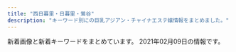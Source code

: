 ```yaml
---
title: "西日暮里・日暮里・鶯谷"
description: "キーワード別にの巨乳アジアン・チャイナエステ嬢情報をまとめました。"
---
```


新着画像と新着キーワードをまとめています。
2021年02月09日の情報です。

<DmmAffiliateIns />
<KeywordTable
  shops={
    [
    {
        "name": "\u307b\u307b\u3048\u307f",
        "keywords": {},
        "url": "http://www.hohoemi.es-relax.info/",
        "img_links": [
            "http://www.hohoemi.es-relax.info/images/newsbar.jpg",
            "http://www.hohoemi.es-relax.info/images/r02.jpg",
            "http://www.hohoemi.es-relax.info/gals/mimi1.jpg",
            "http://www.hohoemi.es-relax.info/images/img02.jpg",
            "http://www.hohoemi.es-relax.info/gals/monika1.jpg",
            "http://www.hohoemi.es-relax.info/i/room/r01.jpg",
            "http://www.hohoemi.es-relax.info/images/r04.jpg",
            "http://www.hohoemi.es-relax.info/images/img03.jpg",
            "http://www.hohoemi.es-relax.info/gals/nanami1.jpg",
            "http://www.hohoemi.es-relax.info/images/r05.jpg",
            "http://www.hohoemi.es-relax.info/gals/egao1.jpg",
            "http://www.hohoemi.es-relax.info/images/r01.jpg",
            "http://www.hohoemi.es-relax.info/gals/karin1.jpg",
            "http://www.hohoemi.es-relax.info/images/img04.jpg",
            "http://www.hohoemi.es-relax.info/gals/yuri1.jpg",
            "http://www.hohoemi.es-relax.info/i/room/r03.jpg",
            "http://www.hohoemi.es-relax.info/gals/nana1.jpg",
            "http://www.hohoemi.es-relax.info/gals/yuyu1.jpg",
            "http://www.hohoemi.es-relax.info/gals/rika1.jpg",
            "http://www.hohoemi.es-relax.info/images/r03.jpg",
            "http://www.hohoemi.es-relax.info/i/room/r02.jpg",
            "http://www.hohoemi.es-relax.info/i/room/r04.jpg",
            "http://www.hohoemi.es-relax.info/images/nanami1.jpg",
            "http://www.hohoemi.es-relax.info/images/162-1.jpg",
            "http://www.hohoemi.es-relax.info/gals/mirai1.jpg"
        ],
        "station": "JR\u897f\u65e5\u66ae\u91cc\u99c5"
    },
    {
        "img_links": [
            "http://onkyoukou.tyo.cm/images/nbj1.jpg",
            "http://onkyoukou.tyo.cm/images/acc1.jpg",
            "http://onkyoukou.tyo.cm/images/s_pick.jpg",
            "http://onkyoukou.tyo.cm/photos/sites/88/2017/03/staff2.jpg",
            "http://onkyoukou.tyo.cm/images/face_bj.jpg",
            "http://onkyoukou.tyo.cm/images/mobile.jpg",
            "http://onkyoukou.tyo.cm/images/top.png",
            "http://onkyoukou.tyo.cm/photos/sites/88/2017/03/staff4.jpg",
            "http://onkyoukou.tyo.cm/images/s_link.jpg",
            "http://onkyoukou.tyo.cm/images/s_news.jpg",
            "http://onkyoukou.tyo.cm/images/acc2.jpg",
            "http://onkyoukou.tyo.cm/images/s_staff.jpg",
            "http://onkyoukou.tyo.cm/images/line.jpg",
            "http://onkyoukou.tyo.cm/images/n3.jpg",
            "http://onkyoukou.tyo.cm/images/acc3.jpg",
            "http://onkyoukou.tyo.cm/photos/sites/88/2020/03/2020030111163079.jpg",
            "http://onkyoukou.tyo.cm/images/face_bj3.jpg",
            "http://onkyoukou.tyo.cm/images/s_staff1.jpg",
            "http://onkyoukou.tyo.cm/images/nbj3.jpg",
            "http://onkyoukou.tyo.cm/images/n1.jpg",
            "http://onkyoukou.tyo.cm/images/s_mobile.jpg",
            "http://onkyoukou.tyo.cm/images/s_face.jpg",
            "http://onkyoukou.tyo.cm/photos/sites/88/2017/03/staff1.jpg"
        ],
        "keywords": {
            "86": 3,
            "88": 6,
            "C": 13,
            "87": 3
        },
        "url": "http://onkyoukou.tyo.cm/",
        "name": "\u6e29\u99a8\u6e2f-\u304a\u3093\u304d\u3087\u3046\u3053\u3046-",
        "station": "JR\u897f\u65e5\u66ae\u91cc\u99c5"
    },
    {
        "img_links": [
            "http://www.mac-riraku106.xyz/uploads/200317/1-20031G44220J0.jpg",
            "http://www.mac-riraku106.xyz/uploads/190926/1-1Z926131T2408.jpg",
            "http://www.mac-riraku106.xyz/uploads/190723/23-3.jpg",
            "http://www.mac-riraku106.xyz/static/picture/top-img01.png",
            "http://www.mac-riraku106.xyz/uploads/200325/1-2003251H312V4.jpg",
            "http://www.mac-riraku106.xyz/uploads/190723/33-1.jpg",
            "http://www.mac-riraku106.xyz/static/picture/michi02.png",
            "http://www.mac-riraku106.xyz/uploads/190826/1-1ZR6144611E0.jpg",
            "http://www.mac-riraku106.xyz/static/picture/2.jpg",
            "http://www.mac-riraku106.xyz/uploads/190926/1-1Z926131R6102.jpg",
            "http://www.mac-riraku106.xyz/uploads/191128/1-19112Q31009521.jpg",
            "http://www.mac-riraku106.xyz/static/picture/1.jpg",
            "http://www.mac-riraku106.xyz/uploads/190906/1-1ZZ612503C39.jpg",
            "http://www.mac-riraku106.xyz/uploads/200501/1-200501144951148.jpg",
            "http://www.mac-riraku106.xyz/static/picture/tel.png",
            "http://www.mac-riraku106.xyz/uploads/200501/1-200501125159161.jpg",
            "http://www.mac-riraku106.xyz/static/picture/michi01.png",
            "http://www.mac-riraku106.xyz/static/picture/call.png",
            "http://www.mac-riraku106.xyz/uploads/190723/23-1.jpg",
            "http://www.mac-riraku106.xyz/uploads/190723/34-1.jpg",
            "http://www.mac-riraku106.xyz/uploads/190723/1-2.jpg",
            "http://www.mac-riraku106.xyz/uploads/200818/1-200QQ55415J4.jpg",
            "http://www.mac-riraku106.xyz/static/picture/top-img03.png",
            "http://www.mac-riraku106.xyz/uploads/191106/1-191106092J62Y.jpg",
            "http://www.mac-riraku106.xyz/uploads/200801/1-200P1110412514.jpg",
            "http://www.mac-riraku106.xyz/uploads/200501/1-200501125150516.jpg",
            "http://www.mac-riraku106.xyz/uploads/200325/1-2003251H340B9.jpg",
            "http://www.mac-riraku106.xyz/uploads/200310/1-200310130925920.jpg",
            "http://www.mac-riraku106.xyz/uploads/191209/1-191209123459153.jpg",
            "http://www.mac-riraku106.xyz/uploads/200317/1-20031G4420c38.jpg",
            "http://www.mac-riraku106.xyz/static/picture/top-img02.png",
            "http://www.mac-riraku106.xyz/uploads/191008/1-19100Q5451M20.jpg",
            "http://www.mac-riraku106.xyz/uploads/191209/1-191209122ZY50.jpg",
            "http://www.mac-riraku106.xyz/uploads/200801/1-200P1110A4M2.jpg",
            "http://www.mac-riraku106.xyz/uploads/191106/1-191106092S0357.jpg",
            "http://www.mac-riraku106.xyz/static/picture/top-img09.png",
            "http://www.mac-riraku106.xyz/uploads/200501/1-200501125300127.jpg",
            "http://www.mac-riraku106.xyz/uploads/191209/1-1912091229204E.jpg",
            "http://www.mac-riraku106.xyz/uploads/190826/1-1ZR614462Qa.jpg",
            "http://www.mac-riraku106.xyz/uploads/190723/30-1.jpg",
            "http://www.mac-riraku106.xyz/uploads/200310/1-20031013091I08.jpg",
            "http://www.mac-riraku106.xyz/uploads/190906/1-1ZZ6125225A4.jpg",
            "http://www.mac-riraku106.xyz/uploads/190723/23-2.jpg",
            "http://www.mac-riraku106.xyz/uploads/191128/1-19112Q3102OP.jpg",
            "http://www.mac-riraku106.xyz/uploads/190723/10-1.jpg",
            "http://www.mac-riraku106.xyz/uploads/190723/1-1.jpg",
            "http://www.mac-riraku106.xyz/uploads/200818/1-200QQ554231G.jpg",
            "http://www.mac-riraku106.xyz/uploads/200501/1-200501125251121.jpg",
            "http://www.mac-riraku106.xyz/uploads/200501/1-200501145002a7.jpg",
            "http://www.mac-riraku106.xyz/uploads/200501/1-200501145011C2.jpg",
            "http://www.mac-riraku106.xyz/uploads/190723/21-1.jpg",
            "http://www.mac-riraku106.xyz/uploads/191219/1-191219124141563.jpg",
            "http://www.mac-riraku106.xyz/uploads/191106/1-191106092T0531.jpg",
            "http://www.mac-riraku106.xyz/uploads/200608/1-20060Q02506204.jpg",
            "http://www.mac-riraku106.xyz/uploads/200310/1-200310130Z0421.jpg",
            "http://www.mac-riraku106.xyz/uploads/190723/25-1.jpg",
            "http://www.mac-riraku106.xyz/uploads/190723/10-2.jpg",
            "http://www.mac-riraku106.xyz/uploads/191008/1-19100Q5453V63.jpg",
            "http://www.mac-riraku106.xyz/uploads/191128/1-19112Q3111UF.jpg",
            "http://www.mac-riraku106.xyz/uploads/200818/1-200QQ5535E92.jpg",
            "http://www.mac-riraku106.xyz/uploads/200317/1-20031G44235R7.jpg",
            "http://www.mac-riraku106.xyz/uploads/191219/1-19121912423J29.jpg",
            "http://www.mac-riraku106.xyz/uploads/200801/1-200P1110631926.jpg",
            "http://www.mac-riraku106.xyz/uploads/200608/1-20060Q0251EY.jpg"
        ],
        "keywords": {
            "E": 6,
            "D": 46,
            "94": 3,
            "C": 19,
            "86": 18,
            "85": 15,
            "F": 4
        },
        "station": "JR\u65e5\u66ae\u91cc\u99c5\u5357\u53e3",
        "url": "http://www.mac-riraku106.xyz/",
        "name": "\u306f\u305f\u3061"
    },
    {
        "img_links": [
            "http://www.ai-lian.work/images/ta.jpg",
            "http://www.ai-lian.work/img/saya1.jpg",
            "http://www.ai-lian.work/images/2.jpg",
            "http://www.ai-lian.work/images/1.jpg",
            "http://www.ai-lian.work/images/head.jpg",
            "http://www.ai-lian.work/images/tel.jpg",
            "http://www.ai-lian.work/images/staff_t.jpg",
            "http://www.ai-lian.work/img/yui1.jpg",
            "http://www.ai-lian.work/images/mobile.jpg",
            "http://www.ai-lian.work/images/news.jpg",
            "http://www.ai-lian.work/images/sys1.jpg",
            "http://www.ai-lian.work/images/rec1.jpg",
            "http://www.ai-lian.work/images/3.jpg",
            "http://www.ai-lian.work/images/int2.jpg",
            "http://www.ai-lian.work/images/interior_t.jpg",
            "http://www.ai-lian.work/img/aya1.jpg",
            "http://www.ai-lian.work/images/line.png",
            "http://www.ai-lian.work/images/int1.jpg"
        ],
        "name": "\u5fc3\u7f8e",
        "url": "http://www.ai-lian.work/",
        "station": "JR\u9daf\u8c37\u99c5\u5317\u53e3",
        "keywords": {}
    },
    {
        "name": "\u685c\u306e\u5bb6",
        "url": "http://www.es-ms.work/",
        "station": "JR\u9daf\u8c37\u99c5\u5317\u53e3",
        "keywords": {},
        "img_links": [
            "http://www.es-ms.work/images/3.jpg",
            "http://www.es-ms.work/images/staff_t.jpg",
            "http://www.es-ms.work/img/sayuri1.jpg",
            "http://www.es-ms.work/images/s1.png",
            "http://www.es-ms.work/img/kaya1.jpg",
            "http://www.es-ms.work/images/rec1.jpg",
            "http://www.es-ms.work/staff/kaya.jpg",
            "http://www.es-ms.work/images/news.jpg",
            "http://www.es-ms.work/images/int2.jpg",
            "http://www.es-ms.work/images/sys.jpg",
            "http://www.es-ms.work/images/tg.jpg",
            "http://www.es-ms.work/images/int1.jpg",
            "http://www.es-ms.work/staff/sayuri.jpg",
            "http://www.es-ms.work/images/ac1.jpg",
            "http://www.es-ms.work/images/2.jpg",
            "http://www.es-ms.work/img/rina1.jpg",
            "http://www.es-ms.work/images/head.jpg",
            "http://www.es-ms.work/images/1.jpg",
            "http://www.es-ms.work/images/interior_t.jpg",
            "http://www.es-ms.work/staff/rina.jpg",
            "http://www.es-ms.work/images/rec2.jpg"
        ]
    },
    {
        "name": "\u5065\u7f8e\u5802",
        "station": "JR\u9daf\u8c37\u99c5\u5317\u53e3",
        "img_links": [
            "http://es-rlx.com/staff/yuki/01mb.jpg",
            "http://es-rlx.com/staff/rumi/01.jpg",
            "http://es-rlx.com/staff/anna/01.jpg",
            "http://es-rlx.com/img/ttl_staff.png",
            "http://es-rlx.com/pic/top2.jpg",
            "http://es-rlx.com/pic/head.png",
            "http://es-rlx.com/staff/minami/01mb.jpg",
            "http://es-rlx.com/img/ttl_tnew.png",
            "http://es-rlx.com/img/ttl_rec.png",
            "http://es-rlx.com/img/access/road01.jpg",
            "http://es-rlx.com/staff/rumi/01mb.jpg",
            "http://es-rlx.com/staff/minami/01.jpg",
            "http://es-rlx.com/staff/mai/01mb.jpg",
            "http://es-rlx.com/img/access/roaddm.png",
            "http://es-rlx.com/img/youtube.jpg",
            "http://es-rlx.com/staff/mai/01.jpg",
            "http://es-rlx.com/img/access/road03.jpg",
            "http://es-rlx.com/img/ttl_mobile.png",
            "http://es-rlx.com/pic/top1.jpg",
            "http://es-rlx.com/img/access/kanban.png",
            "http://es-rlx.com/staff/anna/01mb.jpg",
            "http://es-rlx.com/staff/yuki/01.jpg",
            "http://es-rlx.com/i/files/homeimg.jpg",
            "http://es-rlx.com/staff/sakura/01.jpg",
            "http://es-rlx.com/staff/sakura/01mb.jpg",
            "http://es-rlx.com/img/access/road02.jpg",
            "http://es-rlx.com/img/access/road04.jpg",
            "http://es-rlx.com/pic/top3.jpg",
            "http://es-rlx.com/img/ft_tel.png"
        ],
        "keywords": {
            "C": 21
        },
        "url": "http://es-rlx.com/"
    },
    {
        "img_links": [
            "http://flowerscent.este.work/head_3_4691_1556258938113847.png",
            "http://flowerscent.este.work/2/uploadimg/1599833697.jpg",
            "http://flowerscent.este.work/head_2_4691_1553674270815382.png",
            "http://flowerscent.este.work/2/uploadimg/1600260826.jpg",
            "http://flowerscent.este.work/head_1_4691_1553674270167089.png"
        ],
        "keywords": {
            "E": 12,
            "83": 36,
            "D": 12,
            "C": 36,
            "87": 12,
            "86": 12
        },
        "name": "\u3075\u308f\u3075\u308f",
        "station": "JR\u897f\u65e5\u66ae\u91cc\u99c5",
        "url": "http://flowerscent.este.work/"
    },
    {
        "name": "\u672a\u6765",
        "keywords": {},
        "station": "\u65e5\u66ae\u91cc\u99c5\u6771\u53e3",
        "img_links": [
            "http://www.relax-mirai.info/images/qr.jpg",
            "http://www.relax-mirai.info/gals/risa1.jpg",
            "http://www.relax-mirai.info/gals/aki1.jpg",
            "http://www.relax-mirai.info/images/info01.jpg",
            "http://www.relax-mirai.info/i/images/sayuri1.jpg",
            "http://www.relax-mirai.info/images/m03.jpg",
            "http://www.relax-mirai.info/images/info02.jpg",
            "http://www.relax-mirai.info/images/m02.jpg",
            "http://www.relax-mirai.info/images/sayuri1.jpg",
            "http://www.relax-mirai.info/i/120/sayuri1.jpg",
            "http://www.relax-mirai.info/images/risa1.jpg",
            "http://www.relax-mirai.info/images/momo1.jpg",
            "http://www.relax-mirai.info/gals/emi1.jpg",
            "http://www.relax-mirai.info/images/m04.jpg",
            "http://www.relax-mirai.info/i/images/momo1.jpg",
            "http://www.relax-mirai.info/gals/kaka1.jpg"
        ],
        "url": "http://www.relax-mirai.info/"
    },
    {
        "url": "http://es-minami.com/",
        "name": "\u307f\u306a\u307f",
        "station": "JR\u65e5\u66ae\u91cc\u99c5\u6771\u53e3",
        "keywords": {},
        "img_links": [
            "http://www.es-minami.com/gals/mika1.jpg",
            "http://es-minami.com/images/mika2.jpg",
            "http://www.es-minami.com/gals/riri1.jpg",
            "http://es-minami.com/images/sayuri2.jpg",
            "http://www.es-minami.com/img/riri1.jpg",
            "http://es-minami.com/images/mika1.jpg",
            "http://es-minami.com/images/staff-bar.png",
            "http://es-minami.com/gals/riri1.jpg",
            "http://www.es-minami.com/img/mika2.jpg",
            "http://www.es-minami.com/gals/sayuri1.jpg",
            "http://www.es-minami.com/gals/nana1.jpg",
            "http://www.es-minami.com/images/mobole.png",
            "http://www.es-minami.com/images/rika1.jpg",
            "http://es-minami.com/img/sayuri2.jpg",
            "http://www.es-minami.com/img/sayuri2.jpg",
            "http://www.es-minami.com/images/yuki1.jpg",
            "http://www.es-minami.com/img/nana1.jpg",
            "http://www.es-minami.com/gals/mika2.jpg",
            "http://es-minami.com/img/mika1.jpg",
            "http://es-minami.com/gals/sayuri2.jpg",
            "http://es-minami.com/img/riri1.jpg",
            "http://www.es-minami.com/images/sayuri1.jpg",
            "http://www.es-minami.com/images/news.png",
            "http://www.es-minami.com/gals/sakura1.jpg",
            "http://www.es-minami.com/img/sayuri1.jpg",
            "http://es-minami.com/img/sayuri1.jpg",
            "http://www.es-minami.com/gals/yuki1.jpg",
            "http://es-minami.com/images/riri1.jpg",
            "http://es-minami.com/img/nana1.jpg",
            "http://es-minami.com/images/rika1.jpg",
            "http://es-minami.com/images/nana1.jpg",
            "http://es-minami.com/img/mika2.jpg",
            "http://www.es-minami.com/images/riri1.jpg",
            "http://www.es-minami.com/img/yuki1.jpg",
            "http://www.es-minami.com/images/nana1.jpg",
            "http://www.es-minami.com/images/sayuri2.jpg",
            "http://es-minami.com/images/news.png",
            "http://es-minami.com/images/pick_staff6.jpg",
            "http://es-minami.com/img/yuki1.jpg",
            "http://www.es-minami.com/gals/rika1.jpg",
            "http://es-minami.com/images/sayuri1.jpg",
            "http://es-minami.com/gals/nana1.jpg",
            "http://es-minami.com/gals/sayuri1.jpg",
            "http://es-minami.com/images/yuki1.jpg",
            "http://www.es-minami.com/img/mika1.jpg",
            "http://es-minami.com/gals/mika1.jpg",
            "http://es-minami.com/gals/mika2.jpg",
            "http://es-minami.com/gals/yuki1.jpg",
            "http://es-minami.com/images/mobole.png",
            "http://www.es-minami.com/images/pick_staff6.jpg",
            "http://www.es-minami.com/images/mika1.jpg",
            "http://www.es-minami.com/images/mika2.jpg",
            "http://www.es-minami.com/gals/sayuri2.jpg",
            "http://es-minami.com/gals/sakura1.jpg",
            "http://www.es-minami.com/images/staff-bar.png",
            "http://es-minami.com/gals/rika1.jpg"
        ]
    },
    {
        "station": "JR\u897f\u65e5\u66ae\u91cc\u99c5",
        "url": "http://chou.ies.bz/",
        "img_links": [
            "http://chou.ies.bz/photos/sites/85/2019/12/2019120602315853.jpg",
            "http://chou.ies.bz/photos/sites/85/2019/07/2019070106330942.jpg",
            "http://chou.ies.bz/photos/sites/85/2020/12/2020120204265615.jpg",
            "http://chou.ies.bz/images/mobile.png",
            "http://chou.ies.bz/images/s_staff.jpg",
            "http://chou.ies.bz/photos/sites/85/2019/07/2019070106340260.jpg",
            "http://chou.ies.bz/images/s1.png",
            "http://chou.ies.bz/photos/sites/85/2019/07/2019070509385227.jpg",
            "http://chou.ies.bz/images/s3.png",
            "http://chou.ies.bz/photos/sites/85/2019/06/2019062803491517.jpg",
            "http://chou.ies.bz/photos/sites/85/2020/10/2020100610370157.jpg",
            "http://chou.ies.bz/images/top.png",
            "http://chou.ies.bz/photos/sites/85/2020/12/2020121802483415.jpg",
            "http://chou.ies.bz/photos/sites/85/2020/12/2020120204150858.jpg",
            "http://chou.ies.bz/photos/sites/85/2019/07/2019070106320474.jpg",
            "http://chou.ies.bz/photos/sites/85/2020/10/2020100610383828.jpg",
            "http://chou.ies.bz/images/n3.png",
            "http://chou.ies.bz/photos/sites/85/2019/07/2019070106333414.jpg",
            "http://chou.ies.bz/images/s_news.png",
            "http://chou.ies.bz/images/s_pick.png",
            "http://chou.ies.bz/images/n1.jpg",
            "http://chou.ies.bz/images/s_link.png"
        ],
        "keywords": {
            "86": 7,
            "D": 9,
            "84": 2,
            "85": 1,
            "E": 1,
            "C": 1,
            "87": 1
        },
        "name": "\u706f\u308a\u5c4b"
    },
    {
        "name": "\u30e9\u30d4\u30b9",
        "keywords": {
            "83": 4,
            "87": 4,
            "86": 8,
            "D": 16
        },
        "img_links": [
            "http://lapis.tyo.cm/images/s_pick.jpg",
            "http://lapis.tyo.cm/images/pick_bj3.jpg",
            "http://lapis.tyo.cm/photos/sites/75/2021/01/2021010407562482.jpg",
            "http://lapis.tyo.cm/photos/sites/75/2021/01/2021010407562697.jpg",
            "http://lapis.tyo.cm/photos/sites/75/2021/01/2021010407562290.jpg",
            "http://lapis.tyo.cm/images/mobile.jpg",
            "http://lapis.tyo.cm/images/pick_bj1.jpg",
            "http://lapis.tyo.cm/images/new.jpg",
            "http://lapis.tyo.cm/images/nbj3.jpg",
            "http://lapis.tyo.cm/images/s_staff.jpg",
            "http://lapis.tyo.cm/images/s_face.jpg",
            "http://lapis.tyo.cm/images/s_link.jpg",
            "http://lapis.tyo.cm/images/top.png",
            "http://lapis.tyo.cm/images/nbj1.jpg",
            "http://lapis.tyo.cm/images/s_blog.jpg",
            "http://lapis.tyo.cm/photos/sites/75/2021/01/2021010407562324.jpg"
        ],
        "station": "JR\u9daf\u8c37\u99c5\u5317\u53e3",
        "url": "http://lapis.tyo.cm/"
    },
    {
        "url": "http://www.en-nippori.net/",
        "keywords": {
            "C": 6
        },
        "name": "\u7e01",
        "img_links": [
            "http://www.en-nippori.net/image/mainparts/images/navi01_02.jpg",
            "http://www.en-nippori.net/image/therapist/04.jpg",
            "http://www.en-nippori.net/image/mainparts/images/navi01_06.jpg",
            "http://www.en-nippori.net/image/mainparts/main.jpg",
            "http://www.en-nippori.net/image/mainparts/images/navi01_03.jpg",
            "http://www.en-nippori.net/image/mainparts/images/navi01_04.jpg",
            "http://www.en-nippori.net/image/mainparts/images/navi01_07.jpg",
            "http://www.en-nippori.net/image/mainparts/images/navi01_05.jpg",
            "http://www.en-nippori.net/image/index/top.jpg",
            "http://www.en-nippori.net/image/therapist/01.jpg",
            "http://www.en-nippori.net/image/therapist/02.jpg",
            "http://www.en-nippori.net/image/therapist/06.jpg",
            "http://www.en-nippori.net/image/therapist/03.jpg"
        ],
        "station": "JR\u65e5\u66ae\u91cc\u99c5\u6771\u53e3"
    },
    {
        "station": "JR\u65e5\u66ae\u91cc\u99c5\u5357\u53e3",
        "name": "\u6843",
        "url": "http://momo.tyo.cm/",
        "img_links": [
            "http://momo.tyo.cm/photos/sites/53/2020/12/2020120110412383.jpg",
            "http://momo.tyo.cm/images/top_slider01.jpg",
            "http://momo.tyo.cm/images/tit05.png",
            "http://momo.tyo.cm/images/nav_link05.png",
            "http://momo.tyo.cm/images/tit_com03.png",
            "http://momo.tyo.cm/images/pagetop.png",
            "http://momo.tyo.cm/images/border01.png",
            "http://momo.tyo.cm/images/tit_com04.png",
            "http://momo.tyo.cm/photos/sites/53/2020/12/202012011041246.jpg",
            "http://momo.tyo.cm/images/tit02.png",
            "http://momo.tyo.cm/images/tit_com05.png",
            "http://momo.tyo.cm/images/top_slider02.jpg",
            "http://momo.tyo.cm/images/bg_pick.png",
            "http://momo.tyo.cm/images/tit03.png",
            "http://momo.tyo.cm/images/tit_com.png",
            "http://momo.tyo.cm/images/nav_link02.png",
            "http://momo.tyo.cm/images/nav_link06.png",
            "http://momo.tyo.cm/images/tit_com01.png",
            "http://momo.tyo.cm/photos/sites/53/2020/08/2020083106342133.jpg",
            "http://momo.tyo.cm/images/tit_staff.png",
            "http://momo.tyo.cm/images/nav_link04.png",
            "http://momo.tyo.cm/images/tit_link01.png",
            "http://momo.tyo.cm/images/tit01.png",
            "http://momo.tyo.cm/images/news.png",
            "http://momo.tyo.cm/images/border02.png",
            "http://momo.tyo.cm/images/tit04.png",
            "http://momo.tyo.cm/images/nav_link01.png",
            "http://momo.tyo.cm/photos/sites/53/2020/08/2020083106342164.jpg",
            "http://momo.tyo.cm/images/tit_com02.png",
            "http://momo.tyo.cm/images/nav_link03.png"
        ],
        "keywords": {
            "D": 20,
            "86": 15,
            "85": 5
        }
    },
    {
        "name": "\u3082\u307f\u306e\u6728",
        "img_links": [
            "https://mominoki.tyo.ac/images/room3.jpg",
            "https://mominoki.tyo.ac/images/themes/pink/no2.png",
            "https://mominoki.tyo.ac/images/themes/pink/s_ranking.png",
            "https://mominoki.tyo.ac/images/themes/pink/mobile.jpg",
            "https://mominoki.tyo.ac/images/themes/pink/s_link.png",
            "https://mominoki.tyo.ac/images/themes/pink/r3.jpg",
            "https://mominoki.tyo.ac/images/room2.jpg",
            "https://mominoki.tyo.ac/photos/sites/41/2020/09/2020092804344750.jpg",
            "https://mominoki.tyo.ac/images/room1.jpg",
            "https://mominoki.tyo.ac/photos/sites/41/2020/09/2020092810535583.jpg",
            "https://mominoki.tyo.ac/images/themes/pink/line.png",
            "https://mominoki.tyo.ac/images/themes/pink/no1.png",
            "https://mominoki.tyo.ac/images/themes/pink/s_staff.png",
            "https://mominoki.tyo.ac/images/themes/pink/s_newface.png",
            "https://mominoki.tyo.ac/photos/sites/41/2020/09/2020092804344859.jpg",
            "https://mominoki.tyo.ac/photos/sites/41/2020/11/2020111401222038.jpg",
            "https://mominoki.tyo.ac/photos/sites/41/2020/09/2020092804344656.jpg",
            "https://mominoki.tyo.ac/photos/sites/41/2020/09/2020092801595154.jpg",
            "https://mominoki.tyo.ac/images/room4.jpg",
            "https://mominoki.tyo.ac/images/themes/pink/s_news.png",
            "https://mominoki.tyo.ac/images/themes/pink/s_pickup.png"
        ],
        "keywords": {
            "E": 4,
            "\u4e73": 2,
            "D": 20,
            "85": 12,
            "C": 14,
            "87": 8,
            "86": 4
        },
        "station": "\u753a\u5c4b\u99c51\u756a\u51fa\u53e3",
        "url": "https://mominoki.tyo.ac/"
    },
    {
        "name": "\u30bd\u30d5\u30a3\u30a2",
        "img_links": [
            "https://www.sofia-est.com/img/girl/main/s81_1.jpg",
            "https://www.sofia-est.com/img/material/page8_subt1.png",
            "https://www.sofia-est.com/img/top/topslide20141211.jpg",
            "https://www.sofia-est.com/img/girl/thumb/s81_3.jpg",
            "https://www.sofia-est.com/img/material/mob_t2.jpg",
            "https://www.sofia-est.com/img/girl/main/s99_1.jpg",
            "https://www.sofia-est.com/img/material/page6_subt3.png",
            "https://www.sofia-est.com/img/material/photo1.jpg",
            "https://www.sofia-est.com/img/girl/main/s89_1.jpg",
            "https://www.sofia-est.com/img/material/photobig.jpg",
            "https://www.sofia-est.com/img/girl/thumb/s81_1.jpg",
            "https://www.sofia-est.com/img/girl/thumb/s99_2.jpg",
            "https://www.sofia-est.com/img/girl/main/s56_1.jpg",
            "https://www.sofia-est.com/img/material/gm1_rollout.png",
            "https://www.sofia-est.com/img/girl/thumb/s97_2.jpg",
            "https://www.sofia-est.com/img/girl/thumb/s99_1.jpg",
            "https://www.sofia-est.com/img/girl/main/s111_1.jpg",
            "https://www.sofia-est.com/img/girl/thumb/s85_3.jpg",
            "https://www.sofia-est.com/img/material/mob_t5.jpg",
            "https://www.sofia-est.com/img/girl/pickup/pickup20190509222453.jpg",
            "https://www.sofia-est.com/img/material/top_newface.png",
            "https://www.sofia-est.com/img/girl/list/s92_list.jpg",
            "https://www.sofia-est.com/img/material/top_pickup.png",
            "https://www.sofia-est.com/img/girl/thumb/s56_2.jpg",
            "https://www.sofia-est.com/img/material/movie_right_yaji.png",
            "https://www.sofia-est.com/img/material/doublecourse_rev1.png",
            "https://www.sofia-est.com/img/girl/thumb/s89_2.jpg",
            "https://www.sofia-est.com/img/material/page6_subt1.png",
            "https://www.sofia-est.com/img/material/page4_subt1.png",
            "https://www.sofia-est.com/img/girl/pickup/pickup20191220093623.jpg",
            "https://www.sofia-est.com/img/girl/list/s97_list.jpg",
            "https://www.sofia-est.com/img/girl/list/s55_list.jpg",
            "https://www.sofia-est.com/img/material/photo2.jpg",
            "https://www.sofia-est.com/img/girl/thumb/s56_1.jpg",
            "https://www.sofia-est.com/img/material/page7_subt1.png",
            "https://www.sofia-est.com/img/material/mob_m3_rev1.jpg",
            "https://www.sofia-est.com/img/girl/main/s100_1.jpg",
            "https://www.sofia-est.com/img/material/noimg_m.jpg",
            "https://www.sofia-est.com/img/girl/thumb/s85_2.jpg",
            "https://www.sofia-est.com/img/material/page6_subt2.png",
            "https://www.sofia-est.com/img/material/page8_subt2.png",
            "https://www.sofia-est.com/img/material/photo3.jpg",
            "https://www.sofia-est.com/img/material/top_movie.png",
            "https://www.sofia-est.com/img/girl/thumb/s81_5.jpg",
            "https://www.sofia-est.com/img/material/top_infomation.png",
            "https://www.sofia-est.com/img/girl/list/s81_list.jpg",
            "https://www.sofia-est.com/img/girl/thumb/s94_1.jpg",
            "https://www.sofia-est.com/img/material/course_tanta1.png",
            "https://www.sofia-est.com/img/girl/list/s99_list.jpg",
            "https://www.sofia-est.com/img/material/photo4.jpg",
            "https://www.sofia-est.com/img/material/mob_t3.jpg",
            "https://www.sofia-est.com/img/material/photo8.jpg",
            "https://www.sofia-est.com/img/material/movie20141210.jpg",
            "https://www.sofia-est.com/img/material/page4_subt2.png",
            "https://www.sofia-est.com/img/material/photo5.jpg",
            "https://www.sofia-est.com/img/material/page2_subt1.png",
            "https://www.sofia-est.com/img/girl/thumb/s57_1.jpg",
            "https://www.sofia-est.com/img/material/iph.png",
            "https://www.sofia-est.com/img/girl/pickup/pickup20200111122329.jpg",
            "https://www.sofia-est.com/img/girl/list/s56_list.jpg",
            "https://www.sofia-est.com/img/girl/pickup/pickup20191220093702.jpg",
            "https://www.sofia-est.com/img/girl/thumb/s85_1.jpg",
            "https://www.sofia-est.com/img/girl/thumb/s55_1.jpg",
            "https://www.sofia-est.com/img/top/topslide20150918.jpg",
            "https://www.sofia-est.com/img/material/top_camp.png",
            "https://www.sofia-est.com/img/girl/list/s85_list.jpg",
            "https://www.sofia-est.com/img/material/movieicon.png",
            "https://www.sofia-est.com/img/girl/list/s84_list.jpg",
            "https://www.sofia-est.com/img/material/photo7.jpg",
            "https://www.sofia-est.com/img/girl/thumb/s100_1.jpg",
            "https://www.sofia-est.com/img/material/page5_subt2.png",
            "https://www.sofia-est.com/img/material/photo6.jpg",
            "https://www.sofia-est.com/img/girl/thumb/s97_1.jpg",
            "https://www.sofia-est.com/img/material/mob_t4.jpg",
            "https://www.sofia-est.com/img/material/mob_t1.jpg",
            "https://www.sofia-est.com/img/material/phototxt.jpg",
            "https://www.sofia-est.com/img/material/courseoption_rev1.png",
            "https://www.sofia-est.com/img/girl/thumb/s81_4.jpg",
            "https://www.sofia-est.com/img/material/page3_1_subt2.png",
            "https://www.sofia-est.com/img/girl/list/s57_list.jpg",
            "https://www.sofia-est.com/img/material/top_news.png",
            "https://www.sofia-est.com/img/material/mob_m2_rev1.jpg",
            "https://www.sofia-est.com/img/girl/main/s85_1.jpg",
            "https://www.sofia-est.com/img/banner/koko_120x60.png",
            "https://www.sofia-est.com/img/material/mob_m5.jpg",
            "https://www.sofia-est.com/img/material/top_kodawari.png",
            "https://www.sofia-est.com/img/material/hosi5.png",
            "https://www.sofia-est.com/img/girl/main/s57_1.jpg",
            "https://www.sofia-est.com/img/girl/list/s111_list.jpg",
            "https://www.sofia-est.com/img/top/topslide20141210.jpg",
            "https://www.sofia-est.com/img/material/page3_subt1.png",
            "https://www.sofia-est.com/img/girl/thumb/s111_1.jpg",
            "https://www.sofia-est.com/img/girl/thumb/s92_1.jpg",
            "https://www.sofia-est.com/img/material/page5_subt1.png",
            "https://www.sofia-est.com/img/girl/list/s89_list.jpg",
            "https://www.sofia-est.com/img/material/top_kodawariimg1.jpg",
            "https://www.sofia-est.com/img/material/mob_m4.jpg",
            "https://www.sofia-est.com/img/material/course_tanta2.png",
            "https://www.sofia-est.com/img/material/coursepoint_rev2.png",
            "https://www.sofia-est.com/img/girl/list/s100_list.jpg",
            "https://www.sofia-est.com/img/material/noimg_b.jpg",
            "https://www.sofia-est.com/img/what/coupon202009.png",
            "https://www.sofia-est.com/img/material/gm5_rollout.png",
            "https://www.sofia-est.com/img/material/noimg_thumb.jpg",
            "https://www.sofia-est.com/img/material/gm3_rollout.png",
            "https://www.sofia-est.com/img/girl/thumb/s81_2.jpg",
            "https://www.sofia-est.com/img/material/mob_m1_rev1.jpg",
            "https://www.sofia-est.com/img/material/mob_youtube.png",
            "https://www.sofia-est.com/img/material/yakusoku.png",
            "https://www.sofia-est.com/img/material/pagetop_rollout.png",
            "https://www.sofia-est.com/img/girl/thumb/s100_2.jpg",
            "https://www.sofia-est.com/img/girl/thumb/s89_1.jpg",
            "https://www.sofia-est.com/img/material/gm6_rollout.png",
            "https://www.sofia-est.com/img/material/gm4_rollout.png",
            "https://www.sofia-est.com/img/material/top_twitter.png",
            "https://www.sofia-est.com/img/material/mobileqr.png",
            "https://www.sofia-est.com/img/material/movie_left_yaji.png",
            "https://www.sofia-est.com/img/material/top_about.png",
            "https://www.sofia-est.com/img/girl/main/s97_1.jpg",
            "https://www.sofia-est.com/img/girl/mobilepickup/mobilepickup20200302124127.jpg",
            "https://www.sofia-est.com/img/material/gm2_rollout.png",
            "https://www.sofia-est.com/img/girl/thumb/s84_1.jpg",
            "https://www.sofia-est.com/img/material/sd_rt_btn.png",
            "https://www.sofia-est.com/img/material/page3_1_subt1.png",
            "https://www.sofia-est.com/img/girl/list/s94_list.jpg"
        ],
        "url": "https://www.sofia-est.com/",
        "station": "JR\u65e5\u66ae\u91cc\u99c5\u5357\u53e3",
        "keywords": {
            "\u30bb\u30af\u30b7\u30fc": 29,
            "G": 2,
            "E": 1
        }
    },
    {
        "station": "JR\u65e5\u66ae\u91cc\u99c5\u6771\u53e3",
        "name": "\u9e97\u4eba",
        "img_links": [
            "http://reijin.xyz.mn/images/top.jpg",
            "http://reijin.xyz.mn/images/room-0.jpg",
            "http://reijin.xyz.mn/images/zi_link.jpg",
            "http://reijin.xyz.mn/images/mobile.jpg",
            "http://reijin.xyz.mn/photos/sites/52/2021/02/2021020607523587.jpg",
            "http://reijin.xyz.mn/images/room-1.jpg",
            "http://reijin.xyz.mn/images/room-4.jpg",
            "http://reijin.xyz.mn/photos/sites/52/2019/06/2019062409344238.jpg",
            "http://reijin.xyz.mn/images/room-3.jpg",
            "http://reijin.xyz.mn/images/zi_staff.jpg"
        ],
        "keywords": {
            "D": 2,
            "88": 1,
            "C": 10,
            "86": 1
        },
        "url": "http://reijin.xyz.mn/"
    },
    {
        "name": "\u30e8\u30f3\u30bc",
        "station": "JR\u65e5\u66ae\u91cc\u99c5\u6771\u53e3",
        "keywords": {},
        "img_links": [
            "http://yonze.m-relax.net/images/cam20201201.png",
            "http://yonze.m-relax.net/images/b-tel3.png",
            "http://yonze.m-relax.net/images/bar-photo.png",
            "http://yonze.m-relax.net/pic/pic2.jpg",
            "http://yonze.m-relax.net/images/bar-cam.png",
            "http://yonze.m-relax.net/images/bar-midasi1.png",
            "http://yonze.m-relax.net/pic/pic3.jpg",
            "http://yonze.m-relax.net/images/cam.png",
            "http://yonze.m-relax.net/pic/pic1.jpg",
            "http://yonze.m-relax.net/images/bar-greeting.png",
            "http://yonze.m-relax.net/images/pic-imihi2.jpg"
        ],
        "url": "http://yonze.m-relax.net/"
    }
]
}
/>
<DmmAffiliateScript />
